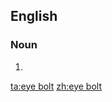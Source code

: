 ==English==

===Noun===
{{en-noun}}

# {{alternative form of|eyebolt|lang=en}}

[[ta:eye bolt]]
[[zh:eye bolt]]